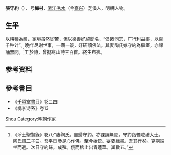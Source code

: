 {{Otheruses|other=名为张守约的其他人物|张守约}}

'''張守約'''（{{bd|?||?|}}），号'''梅村'''，[[浙江|浙江]][[秀水|秀水]]（今[[嘉兴|嘉兴]]）芝溪人，明朝人物。

== 生平 ==
以耕種為業，家境虽然贫苦，但以樂善好施聞名，“倡诸同志，广行利益事，以百千种计”。晚年尽谢世事，一蔬一饭，好研讀佛法。其妻陶氏嫁守約為繼室，亦課誦無間。<ref>《淨土聖賢錄》卷八:“妻陶氏。自歸守約。亦課誦無間。守約詣普陀禮大士。陶氏謂二子曰。吾平日參是心作佛。至今始悟。娑婆緣盡。吾其行矣。克期端坐而逝。次日守約歸。成殮。俄而棺上出青蓮華。其數五。”</ref>工於詩，曾擬[[寒山|寒山]]詩三百首。終生布衣。

== 参考资料 ==
{{reflist}}

== 參考書目 ==
* 《[[千頃堂書目|千頃堂書目]]》卷二四
* 《槜李诗系》卷13

{{Authority control}}
{{DEFAULTSORT:Zhang张}}
[[Category:张姓|Shou]]
[[Category:明朝作家|Category:明朝作家]]

{{明朝人物小作品}}